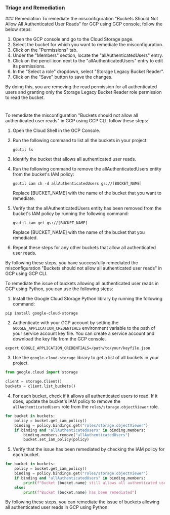 
### Triage and Remediation
<Tabs>
<Tab title='Remediation'>
### Remediation

<AccordionGroup>
<Accordion title='Using Console' defaultOpen='true'>
To remediate the misconfiguration "Buckets Should Not Allow All Authenticated User Reads" for GCP using GCP console, follow the below steps:

1. Open the GCP console and go to the Cloud Storage page.
2. Select the bucket for which you want to remediate the misconfiguration.
3. Click on the "Permissions" tab.
4. Under the "Members" section, locate the "allAuthenticatedUsers" entry.
5. Click on the pencil icon next to the "allAuthenticatedUsers" entry to edit its permissions.
6. In the "Select a role" dropdown, select "Storage Legacy Bucket Reader".
7. Click on the "Save" button to save the changes.

By doing this, you are removing the read permission for all authenticated users and granting only the Storage Legacy Bucket Reader role permission to read the bucket.

#
</Accordion>

<Accordion title='Using CLI'>
To remediate the misconfiguration "Buckets should not allow all authenticated user reads" in GCP using GCP CLI, follow these steps:

1. Open the Cloud Shell in the GCP Console.

2. Run the following command to list all the buckets in your project:

   ```
   gsutil ls
   ```

3. Identify the bucket that allows all authenticated user reads.

4. Run the following command to remove the allAuthenticatedUsers entity from the bucket's IAM policy:

   ```
   gsutil iam ch -d allAuthenticatedUsers gs://[BUCKET_NAME]
   ```

   Replace [BUCKET_NAME] with the name of the bucket that you want to remediate.

5. Verify that the allAuthenticatedUsers entity has been removed from the bucket's IAM policy by running the following command:

   ```
   gsutil iam get gs://[BUCKET_NAME]
   ```

   Replace [BUCKET_NAME] with the name of the bucket that you remediated.

6. Repeat these steps for any other buckets that allow all authenticated user reads.

By following these steps, you have successfully remediated the misconfiguration "Buckets should not allow all authenticated user reads" in GCP using GCP CLI.
</Accordion>

<Accordion title='Using Python'>
To remediate the issue of buckets allowing all authenticated user reads in GCP using Python, you can use the following steps:

1. Install the Google Cloud Storage Python library by running the following command:

```
pip install google-cloud-storage
```

2. Authenticate with your GCP account by setting the `GOOGLE_APPLICATION_CREDENTIALS` environment variable to the path of your service account key file. You can create a service account and download the key file from the GCP console.

```
export GOOGLE_APPLICATION_CREDENTIALS=/path/to/your/keyfile.json
```

3. Use the `google-cloud-storage` library to get a list of all buckets in your project.

```python
from google.cloud import storage

client = storage.Client()
buckets = client.list_buckets()
```

4. For each bucket, check if it allows all authenticated users to read. If it does, update the bucket's IAM policy to remove the `allAuthenticatedUsers` role from the `roles/storage.objectViewer` role.

```python
for bucket in buckets:
    policy = bucket.get_iam_policy()
    binding = policy.bindings.get("roles/storage.objectViewer")
    if binding and "allAuthenticatedUsers" in binding.members:
        binding.members.remove("allAuthenticatedUsers")
        bucket.set_iam_policy(policy)
```

5. Verify that the issue has been remediated by checking the IAM policy for each bucket.

```python
for bucket in buckets:
    policy = bucket.get_iam_policy()
    binding = policy.bindings.get("roles/storage.objectViewer")
    if binding and "allAuthenticatedUsers" in binding.members:
        print(f"Bucket {bucket.name} still allows all authenticated user reads")
    else:
        print(f"Bucket {bucket.name} has been remediated")
```

By following these steps, you can remediate the issue of buckets allowing all authenticated user reads in GCP using Python.
</Accordion>

</AccordionGroup>
</Tab>
</Tabs>
